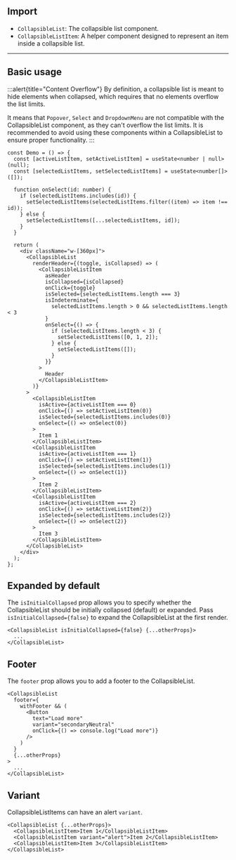 

## Import

- `CollapsibleList`: The collapsible list component.
- `CollapsibleListItem`: A helper component designed to represent an item inside a collapsible list.

---

## Basic usage

:::alert{title="Content Overflow"}
By definition, a collapsible list is meant to hide elements when collapsed, which requires that no elements overflow the list limits.

It means that `Popover`, `Select` and `DropdownMenu` are not compatible with the CollapsibleList component, as they can't overflow the list limits.
It is recommended to avoid using these components within a CollapsibleList to ensure proper functionality.
:::

<Preview>
  <DemoCollapsibleList />
</Preview>

```tsx
const Demo = () => {
  const [activeListItem, setActiveListItem] = useState<number | null>(null);
  const [selectedListItems, setSelectedListItems] = useState<number[]>([]);

  function onSelect(id: number) {
    if (selectedListItems.includes(id)) {
      setSelectedListItems(selectedListItems.filter((item) => item !== id));
    } else {
      setSelectedListItems([...selectedListItems, id]);
    }
  }

  return (
    <div className="w-[360px]">
      <CollapsibleList
        renderHeader={(toggle, isCollapsed) => (
          <CollapsibleListItem
            asHeader
            isCollapsed={isCollapsed}
            onClick={toggle}
            isSelected={selectedListItems.length === 3}
            isIndeterminate={
              selectedListItems.length > 0 && selectedListItems.length < 3
            }
            onSelect={() => {
              if (selectedListItems.length < 3) {
                setSelectedListItems([0, 1, 2]);
              } else {
                setSelectedListItems([]);
              }
            }}
          >
            Header
          </CollapsibleListItem>
        )}
      >
        <CollapsibleListItem
          isActive={activeListItem === 0}
          onClick={() => setActiveListItem(0)}
          isSelected={selectedListItems.includes(0)}
          onSelect={() => onSelect(0)}
        >
          Item 1
        </CollapsibleListItem>
        <CollapsibleListItem
          isActive={activeListItem === 1}
          onClick={() => setActiveListItem(1)}
          isSelected={selectedListItems.includes(1)}
          onSelect={() => onSelect(1)}
        >
          Item 2
        </CollapsibleListItem>
        <CollapsibleListItem
          isActive={activeListItem === 2}
          onClick={() => setActiveListItem(2)}
          isSelected={selectedListItems.includes(2)}
          onSelect={() => onSelect(2)}
        >
          Item 3
        </CollapsibleListItem>
      </CollapsibleList>
    </div>
  );
};
```

## Expanded by default

The `isInitialCollapsed` prop allows you to specify whether the CollapsibleList should be initially collapsed (default) or expanded. Pass `isInitialCollapsed={false}` to expand the CollapsibleList at the first render.

<Preview>
  <DemoCollapsibleList isInitialOpen />
</Preview>

```tsx
<CollapsibleList isInitialCollapsed={false} {...otherProps}>
  ...
</CollapsibleList>
```

## Footer

The `footer` prop allows you to add a footer to the CollapsibleList.

<Preview>
  <DemoCollapsibleList isInitialOpen withFooter />
</Preview>

```tsx
<CollapsibleList
  footer={
    withFooter && (
      <Button
        text="Load more"
        variant="secondaryNeutral"
        onClick={() => console.log("Load more")}
      />
    )
  }
  {...otherProps}
>
  ...
</CollapsibleList>
```

## Variant

CollapsibleListItems can have an alert `variant`.

<Preview>
  <DemoCollapsibleList isInitialOpen withVariant />
</Preview>

```tsx
<CollapsibleList {...otherProps}>
  <CollapsibleListItem>Item 1</CollapsibleListItem>
  <CollapsibleListItem variant="alert">Item 2</CollapsibleListItem>
  <CollapsibleListItem>Item 3</CollapsibleListItem>
</CollapsibleList>
```
